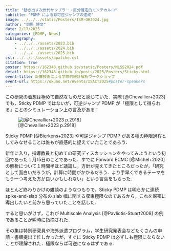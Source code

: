 ```yaml
---
title: "動き出す次世代サンプラー・区分確定的モンテカルロ"
subtitle: "PDMP による非可逆ジャンプの達成"
image: ../../../static/Posters/ISM-OH2024.jpg
author: "司馬 博文"
date: 2/17/2025
categories: [PDMP, News]
bibliography: 
    - ../../../assets/2023.bib
    - ../../../assets/2024.bib
    - ../../../assets/2025.bib
csl: ../../../assets/apalike.csl
citation: true
poster: https://162348.github.io/static/Posters/MLSS2024.pdf
detail: https://162348.github.io/posts/2025/Posters/Sticky.html
event-title: 計算技術による学際的統計解析ワークショップ
event-url: https://okuno.net/events/ISACT2025#poster-speakers
---
```


この研究の着想は極めて自然なものだと感じていた．実際 [@Chevallier+2023] でも，Sticky PDMP ではないが，可逆ジャンプ PDMP が「極限として得られる」ことのシミュレーション上の言及がある：

![[@Chevallier+2023 p.2918]](../../2024/TransDimensionalModels/Images/RJPDMP.png)

Sticky PDMP [@Bierkens+2023] や可逆ジャンプ PDMP がある種の極限過程としてみなせることは誰もが直感的に捉えていたことであろう．

新年に入り，指導教員と初めての研究ディスカッションをやってみようという初回であった１月15日のことであった．すでに Forward ECMC [@Michel+2020] の解析について１時間半ほど議論し，方針が見えてきたところだったが，「研究として面白いだろうが，計算に時間がかかるだろう．より手早くできるテーマをもう一つ考えた方が良いかもしれない」という言葉をもらった．

ほとんど終わりかけの雑談のようなつもりで，Sticky PDMP は明らかに連続 spike-and-slab 分布の slab 幅に関する収束極限なのであるから，これを厳密に導出したいと前から思っていたことを話した．

すると思いがけず，これが Multiscale Analysis [@Pavliotis-Stuart2008] の例であることが瞬時に指摘された．

その集は特別研究員や海外派遣プログラム，学生研究発表会などたくさんの申請・書類提出で忙しかったが，すぐに Sticky PDMP は必ずしも極限にならないことが理解された．極限ならば可逆になるはずである．